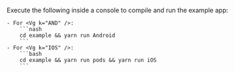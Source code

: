 <PlatformWrapper platform="react-native">

Execute the following inside a console to compile and run the <Vpl k="NAME" /> <Vpd k="NAME"/> <Vg k="UIK" /> example app:

    - For <Vg k="AND" />:
        ```nash
        cd example && yarn run Android
        ```
    - For <Vg k="IOS" />:
        ```bash
        cd example && yarn run pods && yarn run iOS
        ```

</PlatformWrapper>